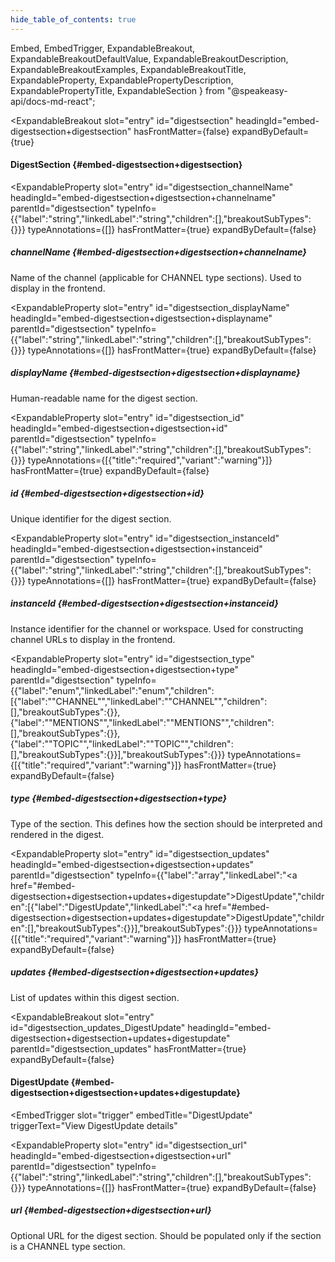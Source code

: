 ```yaml
---
hide_table_of_contents: true
---
```

  Embed,
  EmbedTrigger,
  ExpandableBreakout,
  ExpandableBreakoutDefaultValue,
  ExpandableBreakoutDescription,
  ExpandableBreakoutExamples,
  ExpandableBreakoutTitle,
  ExpandableProperty,
  ExpandablePropertyDescription,
  ExpandablePropertyTitle,
  ExpandableSection
} from "@speakeasy-api/docs-md-react";

<ExpandableSection>

<ExpandableBreakout
  slot="entry"
  id="digestsection"
  headingId="embed-digestsection+digestsection"
  hasFrontMatter={false}
  expandByDefault={true}
>

<ExpandableBreakoutTitle slot="title">

#### DigestSection \{#embed-digestsection+digestsection\}

</ExpandableBreakoutTitle>

<ExpandableBreakoutDescription slot="description">

</ExpandableBreakoutDescription>

<ExpandableBreakoutExamples slot="examples">

</ExpandableBreakoutExamples>

<ExpandableBreakoutDefaultValue slot="defaultValue">

</ExpandableBreakoutDefaultValue>

</ExpandableBreakout>

<ExpandableProperty
  slot="entry"
  id="digestsection_channelName"
  headingId="embed-digestsection+digestsection+channelname"
  parentId="digestsection"
  typeInfo={{"label":"string","linkedLabel":"string","children":[],"breakoutSubTypes":{}}}
  typeAnnotations={[]}
  hasFrontMatter={true}
  expandByDefault={false}
>

<ExpandablePropertyTitle slot="title">

##### channelName \{#embed-digestsection+digestsection+channelname\}

</ExpandablePropertyTitle>

<ExpandablePropertyDescription slot="description">

Name of the channel (applicable for CHANNEL type sections). Used to display in the frontend.

</ExpandablePropertyDescription>

</ExpandableProperty>

<ExpandableProperty
  slot="entry"
  id="digestsection_displayName"
  headingId="embed-digestsection+digestsection+displayname"
  parentId="digestsection"
  typeInfo={{"label":"string","linkedLabel":"string","children":[],"breakoutSubTypes":{}}}
  typeAnnotations={[]}
  hasFrontMatter={true}
  expandByDefault={false}
>

<ExpandablePropertyTitle slot="title">

##### displayName \{#embed-digestsection+digestsection+displayname\}

</ExpandablePropertyTitle>

<ExpandablePropertyDescription slot="description">

Human-readable name for the digest section.

</ExpandablePropertyDescription>

</ExpandableProperty>

<ExpandableProperty
  slot="entry"
  id="digestsection_id"
  headingId="embed-digestsection+digestsection+id"
  parentId="digestsection"
  typeInfo={{"label":"string","linkedLabel":"string","children":[],"breakoutSubTypes":{}}}
  typeAnnotations={[{"title":"required","variant":"warning"}]}
  hasFrontMatter={true}
  expandByDefault={false}
>

<ExpandablePropertyTitle slot="title">

##### id \{#embed-digestsection+digestsection+id\}

</ExpandablePropertyTitle>

<ExpandablePropertyDescription slot="description">

Unique identifier for the digest section.

</ExpandablePropertyDescription>

</ExpandableProperty>

<ExpandableProperty
  slot="entry"
  id="digestsection_instanceId"
  headingId="embed-digestsection+digestsection+instanceid"
  parentId="digestsection"
  typeInfo={{"label":"string","linkedLabel":"string","children":[],"breakoutSubTypes":{}}}
  typeAnnotations={[]}
  hasFrontMatter={true}
  expandByDefault={false}
>

<ExpandablePropertyTitle slot="title">

##### instanceId \{#embed-digestsection+digestsection+instanceid\}

</ExpandablePropertyTitle>

<ExpandablePropertyDescription slot="description">

Instance identifier for the channel or workspace. Used for constructing channel URLs to display in the frontend.

</ExpandablePropertyDescription>

</ExpandableProperty>

<ExpandableProperty
  slot="entry"
  id="digestsection_type"
  headingId="embed-digestsection+digestsection+type"
  parentId="digestsection"
  typeInfo={{"label":"enum","linkedLabel":"enum","children":[{"label":"\"CHANNEL\"","linkedLabel":"\"CHANNEL\"","children":[],"breakoutSubTypes":{}},{"label":"\"MENTIONS\"","linkedLabel":"\"MENTIONS\"","children":[],"breakoutSubTypes":{}},{"label":"\"TOPIC\"","linkedLabel":"\"TOPIC\"","children":[],"breakoutSubTypes":{}}],"breakoutSubTypes":{}}}
  typeAnnotations={[{"title":"required","variant":"warning"}]}
  hasFrontMatter={true}
  expandByDefault={false}
>

<ExpandablePropertyTitle slot="title">

##### type \{#embed-digestsection+digestsection+type\}

</ExpandablePropertyTitle>

<ExpandablePropertyDescription slot="description">

Type of the section. This defines how the section should be interpreted and rendered in the digest.

</ExpandablePropertyDescription>

</ExpandableProperty>

<ExpandableProperty
  slot="entry"
  id="digestsection_updates"
  headingId="embed-digestsection+digestsection+updates"
  parentId="digestsection"
  typeInfo={{"label":"array","linkedLabel":"<a href=\"#embed-digestsection+digestsection+updates+digestupdate\">DigestUpdate</a>","children":[{"label":"DigestUpdate","linkedLabel":"<a href=\"#embed-digestsection+digestsection+updates+digestupdate\">DigestUpdate</a>","children":[],"breakoutSubTypes":{}}],"breakoutSubTypes":{}}}
  typeAnnotations={[{"title":"required","variant":"warning"}]}
  hasFrontMatter={true}
  expandByDefault={false}
>

<ExpandablePropertyTitle slot="title">

##### updates \{#embed-digestsection+digestsection+updates\}

</ExpandablePropertyTitle>

<ExpandablePropertyDescription slot="description">

List of updates within this digest section.

</ExpandablePropertyDescription>

</ExpandableProperty>

<ExpandableBreakout
  slot="entry"
  id="digestsection_updates_DigestUpdate"
  headingId="embed-digestsection+digestsection+updates+digestupdate"
  parentId="digestsection_updates"
  hasFrontMatter={true}
  expandByDefault={false}
>

<ExpandableBreakoutTitle slot="title">

#### DigestUpdate \{#embed-digestsection+digestsection+updates+digestupdate\}

</ExpandableBreakoutTitle>

<ExpandableBreakoutDescription slot="description">

</ExpandableBreakoutDescription>

<ExpandableBreakoutExamples slot="examples">

</ExpandableBreakoutExamples>

<ExpandableBreakoutDefaultValue slot="defaultValue">

</ExpandableBreakoutDefaultValue>

<Embed slot="embed">

<EmbedTrigger
  slot="trigger"
  embedTitle="DigestUpdate"
  triggerText="View DigestUpdate details"
>

<Embeddigestupdate />

</EmbedTrigger>

</Embed>

</ExpandableBreakout>

<ExpandableProperty
  slot="entry"
  id="digestsection_url"
  headingId="embed-digestsection+digestsection+url"
  parentId="digestsection"
  typeInfo={{"label":"string","linkedLabel":"string","children":[],"breakoutSubTypes":{}}}
  typeAnnotations={[]}
  hasFrontMatter={true}
  expandByDefault={false}
>

<ExpandablePropertyTitle slot="title">

##### url \{#embed-digestsection+digestsection+url\}

</ExpandablePropertyTitle>

<ExpandablePropertyDescription slot="description">

Optional URL for the digest section. Should be populated only if the section is a CHANNEL type section.

</ExpandablePropertyDescription>

</ExpandableProperty>

</ExpandableSection>